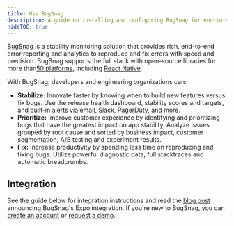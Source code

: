 ```yaml
---
title: Use BugSnag
description: A guide on installing and configuring BugSnag for end-to-end error reporting and analytics.
hideTOC: true
---
```



[BugSnag](https://www.bugsnag.com) is a stability monitoring solution that provides rich, end-to-end error reporting and analytics to reproduce and fix errors with speed and precision. BugSnag supports the full stack with open-source libraries for more than[50 platforms](https://www.bugsnag.com/platforms), including [React Native](https://docs.bugsnag.com/platforms/react-native/react-native/).

With BugSnag, developers and engineering organizations can:

- **Stabilize:** Innovate faster by knowing when to build new features versus fix bugs. Use the release health dashboard, stability scores and targets, and built-in alerts via email, Slack, PagerDuty, and more.
- **Prioritize:** Improve customer experience by identifying and prioritizing bugs that have the greatest impact on app stability. Analyze issues grouped by root cause and sorted by business impact, customer segmentation, A/B testing and experiment results.
- **Fix:** Increase productivity by spending less time on reproducing and fixing bugs. Utilize powerful diagnostic data, full stacktraces and automatic breadcrumbs.

## Integration

See the guide below for integration instructions and read the [blog post](https://www.bugsnag.com/blog/build-apps-in-expo-with-bugsnag) announcing BugSnag's Expo integration. If you're new to BugSnag, you can [create an account](https://app.bugsnag.com/user/new/) or [request a demo](https://www.bugsnag.com/demo-request).

<BoxLink
  title="Expo BugSnag integration"
  description="See the official guide on how to integrate BugSnag with an Expo app."
  href="https://docs.bugsnag.com/platforms/react-native/expo/"
  Icon={BookOpen02Icon}
/>
